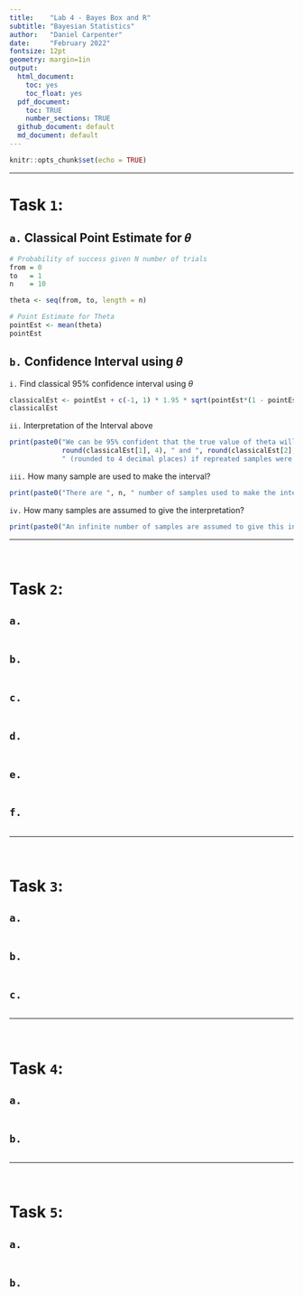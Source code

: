 ```yaml
---
title:    "Lab 4 - Bayes Box and R"
subtitle: "Bayesian Statistics"
author:   "Daniel Carpenter"
date:     "February 2022"
fontsize: 12pt
geometry: margin=1in
output:
  html_document:
    toc: yes
    toc_float: yes
  pdf_document: 
    toc: TRUE
    number_sections: TRUE
  github_document: default
  md_document: default
---
```


```r
knitr::opts_chunk$set(echo = TRUE)
```

---

# Task `1`: 

## `a.` Classical Point Estimate for 𝜃
```r
# Probability of success given N number of trials
from = 0
to   = 1
n    = 10

theta <- seq(from, to, length = n)

# Point Estimate for Theta
pointEst <- mean(theta)
pointEst
```

## `b.` Confidence Interval using 𝜃

`i.` Find classical 95% confidence interval using $\theta$
```r
classicalEst <- pointEst + c(-1, 1) * 1.95 * sqrt(pointEst*(1 - pointEst) / n)
classicalEst
```


`ii.` Interpretation of the Interval above
```r
print(paste0("We can be 95% confident that the true value of theta will be between ",
             round(classicalEst[1], 4), " and ", round(classicalEst[2], 4), 
             " (rounded to 4 decimal places) if repreated samples were taken."))
```

`iii.` How many sample are used to make the interval?
```r
print(paste0("There are ", n, " number of samples used to make the interval."))
```

`iv.` How many samples are assumed to give the interpretation?
```r
print(paste0("An infinite number of samples are assumed to give this interpretation"))
```

---

<br>

# Task `2`: 

## `a.`
```r
```

## `b.`
```r
```

## `c.`
```r
```

## `d.`
```r
```

## `e.`
```r
```

## `f.`
```r
```


---

<br>

# Task `3`: 

## `a.`
```r
```

## `b.`
```r
```

## `c.`
```r
```


---

<br>

# Task `4`: 

## `a.`
```r
```

## `b.`
```r
```


---

<br>

# Task `5`: 

## `a.`
```r
```

## `b.`
```r
```

